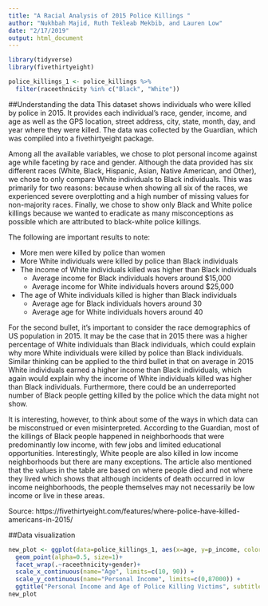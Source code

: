 ```yaml
---
title: "A Racial Analysis of 2015 Police Killings "
author: "Nukhbah Majid, Ruth Tekleab Mekbib, and Lauren Low"
date: "2/17/2019"
output: html_document
---
```

```r
library(tidyverse)
library(fivethirtyeight)
```

```r
police_killings_1 <- police_killings %>%
  filter(raceethnicity %in% c("Black", "White"))
```

##Understanding the data
This dataset shows individuals who were killed by police in 2015.  It provides each individual’s race, gender, income, and age as well as the GPS location, street address, city, state, month, day, and year where they were killed.  The data was collected by the Guardian, which was compiled into a  fivethirtyeight package. 

Among all the available variables, we chose to plot personal income against age while faceting by race and gender.  Although the data provided has six different races (White, Black, Hispanic, Asian, Native American, and Other), we chose to only compare White individuals to Black individuals. This was primarily for two reasons: because when showing all six of the races, we experienced severe overplotting and a high number of missing values for non-majority races.  Finally, we chose to show only Black and White police killings because we wanted to eradicate as many misconceptions as possible which are attributed to black-white police killings.


The following are important results to note:

* More men were killed by police than women
* More White individuals were killed by police than Black individuals
* The income of White individuals killed was higher than Black individuals
  + Average income for Black individuals hovers around $15,000
  + Average income for White individuals hovers around $25,000
* The age of White individuals killed is higher than Black individuals
  + Average age for Black individuals hovers around 30
  + Average age for White individuals hovers around 40

For the second bullet, it’s important to consider the race demographics of US population in 2015.  It may be the case that in 2015 there was a higher percentage of White individuals than Black individuals, which could explain why more White individuals were killed by police than Black individuals.  Similar thinking can be applied to the third bullet in that on average in 2015 White individuals earned a higher income than Black individuals, which again would explain why the income of White individuals killed was higher than Black individuals. Furthermore, there could be an underreported number of Black people getting killed by the police which the data might not show. 

It is interesting, however, to think about some of the ways in which data can be misconstrued or even misinterpreted. According to the Guardian, most of the killings of Black people happened in neighborhoods that were predominantly low income, with few jobs and limited educational opportunities. Interestingly, White people are also killed in low income neighborhoods but there are many exceptions. The article also mentioned that the values in the table are based on where people died and not where they lived which shows that although incidents of death occurred in low income neighborhoods, the people themselves may not necessarily be low income or live in these areas.
 
Source:
https://fivethirtyeight.com/features/where-police-have-killed-americans-in-2015/

##Data visualization
```r
new_plot <- ggplot(data=police_killings_1, aes(x=age, y=p_income, color=gender))+
  geom_point(alpha=0.5, size=1)+
  facet_wrap(.~raceethnicity+gender)+
  scale_x_continuous(name="Age", limits=c(10, 90)) +
  scale_y_continuous(name="Personal Income", limits=c(0,87000)) +
  ggtitle("Personal Income and Age of Police Killing Victims", subtitle = "Separated by Gender And Race")
new_plot
```




